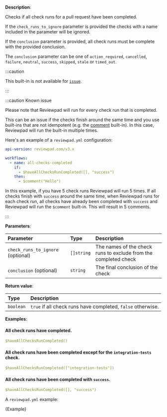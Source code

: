 
**Description**:

Checks if all check runs for a pull request have been completed.

If the `check_runs_to_ignore` parameter is provided the checks with a name included in the parameter will be ignored.

If the `conclusion` parameter is provided, all check runs must be complete with the provided conclusion.

The `conclusion` parameter can be one of `action_required`, `cancelled`, `failure`, `neutral`, `success`, `skipped`, `stale` or `timed_out`.

:::caution

This built-in is not available for [`issue`](/guides/syntax#workflow).

:::

:::caution Known issue

Please note that Reviewpad will run for every check run that is completed.

This can be an issue if the checks finish around the same time and you use built-ins that are not idempotent (e.g. the [comment](guides/built-ins#comment) built-in).
In this case, Reviewpad will run the built-in multiple times.

Here's an example of a `reviewpad.yml` configuration:

```yml
api-version: reviewpad.com/v3.x

workflows:
  - name: all-checks-completed
    if:
      - $haveAllChecksRunCompleted([], "success")
    then:
      - $comment("Hello")
```

In this example, if you have 5 check runs Reviewpad will run 5 times.
If all checks finish with `success` around the same time, when Reviewpad runs for each check run, all checks have already been completed with `success` and Reviewpad will run the `$comment` built-in. This will result in 5 comments.

:::

**Parameters**:

| Parameter                         | Type       | Description                                                     |
| :---------------------------------| :--------- | :---------------------------------------------------------------|
| `check_runs_to_ignore` (optional) | `[]string` | The names of the check runs to exclude from the completed check |
| `conclusion` (optional)           | `string`   | The final conclusion of the check                               |

**Return value**:

| Type       | Description                                                 |
| :--------- | :-----------------------------------------------------------|
| `boolean`  | `true` if all check runs have completed, `false` otherwise. |

**Examples**:

#### All check runs have completed.
```yml
$haveAllChecksRunCompleted()
```

#### All check runs have been completed except for the `integration-tests` check.
```yml
$haveAllChecksRunCompleted(["integration-tests"])
```

#### All check runs have been completed with `success`.
```yml
$haveAllChecksRunCompleted([], "success")
```

A `reviewpad.yml` example:

<CodeBlock language="yml" title="reviewpad.yml">{Example}</CodeBlock>
